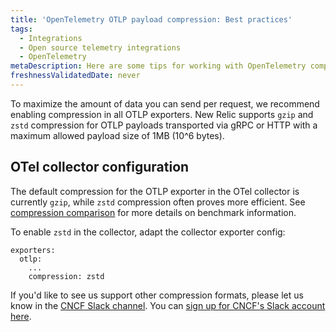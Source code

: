 ```yaml
---
title: 'OpenTelemetry OTLP payload compression: Best practices'
tags:
  - Integrations
  - Open source telemetry integrations
  - OpenTelemetry
metaDescription: Here are some tips for working with OpenTelemetry compression and New Relic.
freshnessValidatedDate: never
---
```


To maximize the amount of data you can send per request, we recommend enabling compression in all OTLP exporters. New Relic supports `gzip` and `zstd` compression for OTLP payloads transported via gRPC or HTTP with a maximum allowed payload size of 1MB (10^6 bytes).

## OTel collector configuration
The default compression for the OTLP exporter in the OTel collector is currently `gzip`, while `zstd` compression often proves more efficient. See [compression comparison](https://github.com/open-telemetry/opentelemetry-collector/blob/main/config/configgrpc/README.md#compression-comparison) for more details on benchmark information.

To enable `zstd` in the collector, adapt the collector exporter config:

```
exporters:
  otlp:
    ...
    compression: zstd

```

If you'd like to see us support other compression formats, please let us know in the [CNCF Slack channel](https://cloud-native.slack.com/archives/C024DRQ63UP). You can [sign up for CNCF's Slack account here](https://slack.cncf.io/).
